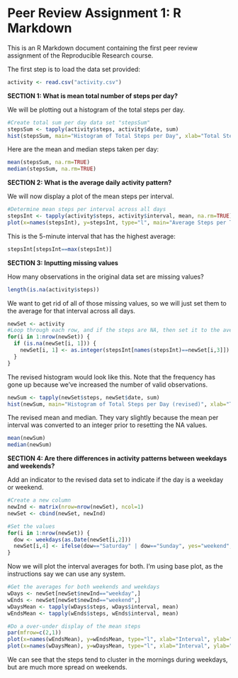 Peer Review Assignment 1:  R Markdown
========================================================

This is an R Markdown document containing the first peer review assignment of the Reproducible Research course.

The first step is to load the data set provided:

```r
activity <- read.csv("activity.csv")
```

**SECTION 1:  What is mean total number of steps per day?**

We will be plotting out a histogram of the total steps per day.

```r
#Create total sum per day data set "stepsSum"
stepsSum <- tapply(activity$steps, activity$date, sum)
hist(stepsSum, main="Histogram of Total Steps per Day", xlab="Total Steps")
```

Here are the mean and median steps taken per day:

```r
mean(stepsSum, na.rm=TRUE)
median(stepsSum, na.rm=TRUE)
```

**SECTION 2:  What is the average daily activity pattern?**

We will now display a plot of the mean steps per interval.

```r
#Determine mean steps per interval across all days
stepsInt <- tapply(activity$steps, activity$interval, mean, na.rm=TRUE)
plot(x=names(stepsInt), y=stepsInt, type="l", main="Average Steps per Time Interval", xlab="Time Interval", ylab="Mean Steps")
```

This is the 5-minute interval that has the highest average:

```r
stepsInt[stepsInt==max(stepsInt)]
```

**SECTION 3:  Inputting missing values**

How many observations in the original data set are missing values?

```r
length(is.na(activity$steps))
```

We want to get rid of all of those missing values, so we will just set them to the average for that interval across all days.

```r
newSet <- activity
#Loop through each row, and if the steps are NA, then set it to the average integer for that interval across all days
for(i in 1:nrow(newSet)) {
  if (is.na(newSet[i, 1])) {
    newSet[i, 1] <- as.integer(stepsInt[names(stepsInt)==newSet[i,3]])
  }
}
```

The revised histogram would look like this.  Note that the frequency has gone up because we've increased the number of valid observations.

```r
newSum <- tapply(newSet$steps, newSet$date, sum)
hist(newSum, main="Histogram of Total Steps per Day (revised)", xlab="Total Steps")
```

The revised mean and median.  They vary slightly because the mean per interval was converted to an integer prior to resetting the NA values.

```r
mean(newSum)
median(newSum)
```

**SECTION 4:  Are there differences in activity patterns between weekdays and weekends?**

Add an indicator to the revised data set to indicate if the day is a weekday or weekend.

```r
#Create a new column
newInd <- matrix(nrow=nrow(newSet), ncol=1)
newSet <- cbind(newSet, newInd)

#Set the values
for(i in 1:nrow(newSet)) {
  dow <- weekdays(as.Date(newSet[i,2]))
  newSet[i,4] <- ifelse(dow=="Saturday" | dow=="Sunday", yes="weekend", no="weekday")
}
```

Now we will plot the interval averages for both.  I'm using base plot, as the instructions say we can use any system.

```r
#Get the averages for both weekends and weekdays
wDays <- newSet[newSet$newInd=="weekday",]
wEnds <- newSet[newSet$newInd=="weekend",]
wDaysMean <- tapply(wDays$steps, wDays$interval, mean)
wEndsMean <- tapply(wEnds$steps, wEnds$interval, mean)

#Do a over-under display of the mean steps
par(mfrow=c(2,1))
plot(x=names(wEndsMean), y=wEndsMean, type="l", xlab="Interval", ylab="Number of steps", main="weekend")
plot(x=names(wDaysMean), y=wDaysMean, type="l", xlab="Interval", ylab="Number of steps", main="weekday")
```

We can see that the steps tend to cluster in the mornings during weekdays, but are much more spread on weekends.














